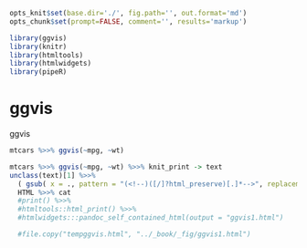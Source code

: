 ```r
opts_knit$set(base.dir='./', fig.path='', out.format='md')
opts_chunk$set(prompt=FALSE, comment='', results='markup')

library(ggvis)
library(knitr)
library(htmltools)
library(htmlwidgets)
library(pipeR)
```

<script src="../gitbook/plugins/gitbook-plugin-ggvis/lib/jquery/jquery.min.js"></script>
<link href="../gitbook/plugins/gitbook-plugin-ggvis/lib/jquery-ui/css/smoothness/jquery-ui-1.10.4.custom.min.css" rel="stylesheet" />
<script src="../gitbook/plugins/gitbook-plugin-ggvis/lib/jquery-ui/js/jquery-ui-1.10.4.custom.min.js"></script>
<script src="../gitbook/plugins/gitbook-plugin-ggvis/lib/d3/d3.min.js"></script>
<script src="../gitbook/plugins/gitbook-plugin-ggvis/lib/vega/vega.min.js"></script>
<script src="../gitbook/plugins/gitbook-plugin-ggvis/lib/lodash/lodash.min.js"></script>
<script>var lodash = _.noConflict();</script>
<link href="../gitbook/plugins/gitbook-plugin-ggvis/ggvis/css/ggvis.css" rel="stylesheet" />
<script src="../gitbook/plugins/gitbook-plugin-ggvis/ggvis/js/ggvis.js"></script>
<script src="../gitbook/plugins/gitbook-plugin-ggvis/ggvis/js/shiny-ggvis.js"></script>

# ggvis

ggvis


```r
mtcars %>>% ggvis(~mpg, ~wt)
```

```r
mtcars %>>% ggvis(~mpg, ~wt) %>>% knit_print -> text 
unclass(text)[1] %>>%
  ( gsub( x = ., pattern = "(<!--)([/]?html_preserve)[.]*-->", replacement = "")  ) %>>%
  HTML %>>% cat
  #print() %>>%
  #htmltools::html_print() %>>%
  #htmlwidgets:::pandoc_self_contained_html(output = "ggvis1.html") 

  #file.copy("tempggvis.html", "../_book/_fig/ggvis1.html")
```
